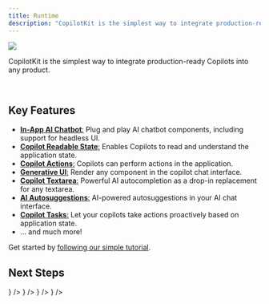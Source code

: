 ```yaml
---
title: Runtime
description: "CopilotKit is the simplest way to integrate production-ready Copilots into any product."
---
```


<img src="/images/animated-banner.gif" className="rounded-2xl" />

CopilotKit is the simplest way to integrate production-ready Copilots into any product.

<br/>

## Key Features

- [**In-App AI Chatbot**:](/reference/components/chat/CopilotPopup) Plug and play AI chatbot components, including support for headless UI.
- [**Copilot Readable State**:](/reference/hooks/useCopilotReadable) Enables Copilots to read and understand the application state.
- [**Copilot Actions**:](/reference/hooks/useCopilotAction) Copilots can perform actions in the application.
- [**Generative UI**:](/guides/generative-ui) Render any component in the copilot chat interface.
- [**Copilot Textarea**:](/reference/components/CopilotTextarea) Powerful AI autocompletion as a drop-in replacement for any textarea.
- [**AI Autosuggestions**:](/reference/hooks/useCopilotChatSuggestions) AI-powered autosuggestions in your AI chat interface.
- [**Copilot Tasks**:](/reference/classes/CopilotTask) Let your copilots take actions proactively based on application state.
- ... and much more!

Get started by [following our simple tutorial](/tutorials/ai-todo-app/overview).

## Next Steps

<Cards>
  <Card
    title="Quickstart"
    description="Get up and running with CopilotKit in a few minutes."
    href="/quickstart"
    icon={<LinkIcon />}
  />
  <Card
    title="API Reference"
    description="Check out the full API reference for CopilotKit."
    href="/reference"
    icon={<LinkIcon />}
  />
  <Card
    title="Tutorial: AI Todo App"
    description="Follow a step-by-step tutorial to build an AI-powered todo app."
    href="/tutorials/ai-todo-app/overview"
    icon={<LinkIcon />}
  />
  <Card
    title="Agentic Copilots (LangGraph)"
    description="Check out our section about Agentic Copilots, our approach to building agentic experiences."
    href="/coagents"
    icon={<LinkIcon />}
  />
</Cards>
